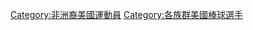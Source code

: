 {{Commons category|African American baseball players}}
{{Portal|美國|棒球|傳記}}
 
[[Category:非洲裔美國運動員|Category:非洲裔美國運動員]]
[[Category:各族群美國棒球選手|Category:各族群美國棒球選手]]